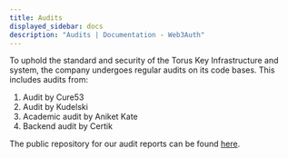 ```yaml
---
title: Audits
displayed_sidebar: docs
description: "Audits | Documentation - Web3Auth"
---
```



To uphold the standard and security of the Torus Key Infrastructure and system, the company undergoes regular audits on its code bases. This includes
audits from:

1. Audit by Cure53
2. Audit by Kudelski
3. Academic audit by Aniket Kate
4. Backend audit by Certik

The public repository for our audit reports can be found [here](https://github.com/torusresearch/audit).

